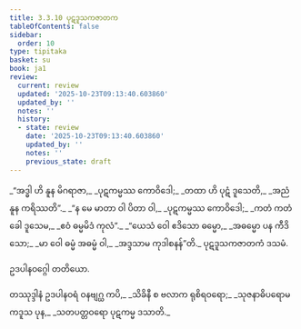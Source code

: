 ```yaml
---
title: 3.3.10 ပုဋဒူသကဇာတက
tableOfContents: false
sidebar:
  order: 10
type: tipitaka
basket: su
book: ja1
review:
  current: review
  updated: '2025-10-23T09:13:40.603860'
  updated_by: ''
  notes: ''
  history:
  - state: review
    date: '2025-10-23T09:13:40.603860'
    updated_by: ''
    notes: ''
    previous_state: draft
---
```



<ReviewStatus review={frontmatter.review} showDetails={true} />

<HypothesisAnnotation frontmatter={frontmatter} />

<DynamicBreadcrumb />

<Division number="88" book="ja1" e="ch" v="22" p="83">

<Paragraph number="790" type="verses" book="ja1">
_“အဒ္ဓါ ဟိ နူန မိဂရာဇာ,_  
_ပုဋကမ္မဿ ကောဝိဒေါ;_  
_တထာ ဟိ ပုဋံ ဒူသေတိ,_  
_အညံ နူန ကရိဿတိ”._  

</Paragraph>

</Division>
<Division number="89" book="ja1" e="ch" v="22" p="83">

<Paragraph number="791" type="verses" book="ja1">
_“န မေ မာတာ ဝါ ပိတာ ဝါ,_  
_ပုဋကမ္မဿ ကောဝိဒေါ;_  
_ကတံ ကတံ ခေါ ဒူသေမ,_  
_ဧဝံ ဓမ္မမိဒံ ကုလံ”._  

</Paragraph>

</Division>
<Division number="90" book="ja1" e="ch" v="22" p="83">

<Paragraph number="792" type="verses" book="ja1">
_“ယေသံ ဝေါ ဧဒိသော ဓမ္မော,_  
_အဓမ္မော ပန ကီဒိသော;_  
_မာ ဝေါ ဓမ္မံ အဓမ္မံ ဝါ,_  
_အဒ္ဒသာမ ကုဒါစနန်”တိ._  


</Paragraph>
</Division>

<Paragraph number="793" type="center" book="ja1">
ပုဋဒူသကဇာတကံ ဒသမံ.

  
ဥဒပါနဝဂ္ဂေါ တတိယော.



</Paragraph>

<Paragraph number="794" type="center" book="ja1">
တဿုဒ္ဒါနံ


</Paragraph>

<Paragraph number="795" type="verses" book="ja1">
ဥဒပါနဝရံ ဝနဗျဂ္ဃ ကပိ,_  
_သိခိနီ စ ဗလာက ရုစိရဝရော;_  
_သုဇနာဓိပရောမကဒူသ ပုန,_  
_သတပတ္တဝရော ပုဋကမ္မ ဒသာတိ._
</Paragraph>